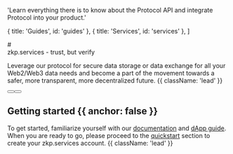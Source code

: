 
  'Learn everything there is to know about the Protocol API and integrate Protocol into your product.'

  { title: 'Guides', id: 'guides' },
  { title: 'Services', id: 'services' },
]

<HeroPattern />

<ThreeJSComponent /> 
# <div>zkp.services - trust, but<span className="text-emerald-500"> verify</span></div>

Leverage our protocol for secure data storage or data exchange for all your Web2/Web3 data needs and become a 
part of the movement towards a safer, more transparent, more decentralized future.  {{ className: 'lead' }}

<div className="not-prose mb-16 mt-6 flex gap-3">
  <Button href="/quickstart" arrow="right" children="Quickstart" />
  <Button href="/docs" variant="outline" children="Explore Docs" />
</div>

## Getting started {{ anchor: false }}

To get started, familiarize yourself with our [documentation](/docs) and [dApp guide](dapp_guide). When you are 
ready to go, please proceed to the [quickstart](/quickstart) section to create your zkp.services account. {{ className: 'lead' }}

<Guides />

<ServicesSimple />
